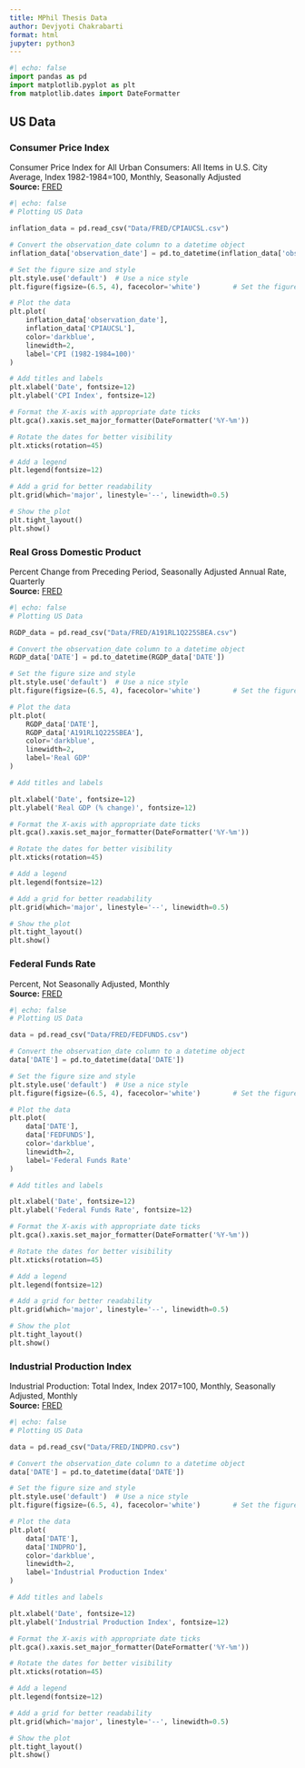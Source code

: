 ```yaml
---
title: MPhil Thesis Data
author: Devjyoti Chakrabarti 
format: html 
jupyter: python3
---
```


```python
#| echo: false
import pandas as pd
import matplotlib.pyplot as plt
from matplotlib.dates import DateFormatter
```

## US Data 

### Consumer Price Index  
Consumer Price Index for All Urban Consumers: All Items in U.S. City Average, Index 1982-1984=100, Monthly, Seasonally Adjusted  
**Source:** [FRED](https://fred.stlouisfed.org/series/CPIAUCSL)

```python
#| echo: false
# Plotting US Data 

inflation_data = pd.read_csv("Data/FRED/CPIAUCSL.csv")

# Convert the observation_date column to a datetime object
inflation_data['observation_date'] = pd.to_datetime(inflation_data['observation_date'])

# Set the figure size and style
plt.style.use('default')  # Use a nice style
plt.figure(figsize=(6.5, 4), facecolor='white')        # Set the figure size

# Plot the data
plt.plot(
    inflation_data['observation_date'], 
    inflation_data['CPIAUCSL'], 
    color='darkblue', 
    linewidth=2, 
    label='CPI (1982-1984=100)'
)

# Add titles and labels
plt.xlabel('Date', fontsize=12)
plt.ylabel('CPI Index', fontsize=12)

# Format the X-axis with appropriate date ticks
plt.gca().xaxis.set_major_formatter(DateFormatter('%Y-%m'))

# Rotate the dates for better visibility
plt.xticks(rotation=45)

# Add a legend
plt.legend(fontsize=12)

# Add a grid for better readability
plt.grid(which='major', linestyle='--', linewidth=0.5)

# Show the plot
plt.tight_layout()
plt.show()

```

### Real Gross Domestic Product 
Percent Change from Preceding Period, Seasonally Adjusted Annual Rate, Quarterly <br>
**Source:** [FRED](https://fred.stlouisfed.org/series/A191RL1Q225SBEA) 

```python
#| echo: false
# Plotting US Data 

RGDP_data = pd.read_csv("Data/FRED/A191RL1Q225SBEA.csv")

# Convert the observation_date column to a datetime object
RGDP_data['DATE'] = pd.to_datetime(RGDP_data['DATE'])

# Set the figure size and style
plt.style.use('default')  # Use a nice style
plt.figure(figsize=(6.5, 4), facecolor='white')        # Set the figure size

# Plot the data
plt.plot(
    RGDP_data['DATE'], 
    RGDP_data['A191RL1Q225SBEA'], 
    color='darkblue', 
    linewidth=2, 
    label='Real GDP'
)

# Add titles and labels

plt.xlabel('Date', fontsize=12)
plt.ylabel('Real GDP (% change)', fontsize=12)

# Format the X-axis with appropriate date ticks
plt.gca().xaxis.set_major_formatter(DateFormatter('%Y-%m'))

# Rotate the dates for better visibility
plt.xticks(rotation=45)

# Add a legend
plt.legend(fontsize=12)

# Add a grid for better readability
plt.grid(which='major', linestyle='--', linewidth=0.5)

# Show the plot
plt.tight_layout()
plt.show()

```

### Federal Funds Rate
Percent, Not Seasonally Adjusted, Monthly <br>
**Source:** [FRED](https://fred.stlouisfed.org/series/FEDFUNDS) 

```python
#| echo: false
# Plotting US Data 

data = pd.read_csv("Data/FRED/FEDFUNDS.csv")

# Convert the observation_date column to a datetime object
data['DATE'] = pd.to_datetime(data['DATE'])

# Set the figure size and style
plt.style.use('default')  # Use a nice style
plt.figure(figsize=(6.5, 4), facecolor='white')        # Set the figure size

# Plot the data
plt.plot(
    data['DATE'], 
    data['FEDFUNDS'], 
    color='darkblue', 
    linewidth=2, 
    label='Federal Funds Rate'
)

# Add titles and labels

plt.xlabel('Date', fontsize=12)
plt.ylabel('Federal Funds Rate', fontsize=12)

# Format the X-axis with appropriate date ticks
plt.gca().xaxis.set_major_formatter(DateFormatter('%Y-%m'))

# Rotate the dates for better visibility
plt.xticks(rotation=45)

# Add a legend
plt.legend(fontsize=12)

# Add a grid for better readability
plt.grid(which='major', linestyle='--', linewidth=0.5)

# Show the plot
plt.tight_layout()
plt.show()

```

### Industrial Production Index 
Industrial Production: Total Index, Index 2017=100, Monthly, Seasonally Adjusted, Monthly <br>
**Source:** [FRED](https://fred.stlouisfed.org/series/INDPRO) 

```python
#| echo: false
# Plotting US Data 

data = pd.read_csv("Data/FRED/INDPRO.csv")

# Convert the observation_date column to a datetime object
data['DATE'] = pd.to_datetime(data['DATE'])

# Set the figure size and style
plt.style.use('default')  # Use a nice style
plt.figure(figsize=(6.5, 4), facecolor='white')        # Set the figure size

# Plot the data
plt.plot(
    data['DATE'], 
    data['INDPRO'], 
    color='darkblue', 
    linewidth=2, 
    label='Industrial Production Index'
)

# Add titles and labels

plt.xlabel('Date', fontsize=12)
plt.ylabel('Industrial Production Index', fontsize=12)

# Format the X-axis with appropriate date ticks
plt.gca().xaxis.set_major_formatter(DateFormatter('%Y-%m'))

# Rotate the dates for better visibility
plt.xticks(rotation=45)

# Add a legend
plt.legend(fontsize=12)

# Add a grid for better readability
plt.grid(which='major', linestyle='--', linewidth=0.5)

# Show the plot
plt.tight_layout()
plt.show()

```